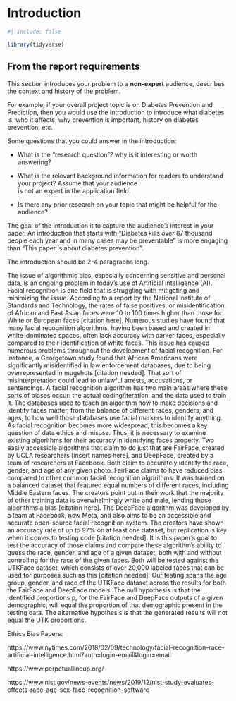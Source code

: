 # Introduction

```r
#| include: false

library(tidyverse)
```



::: callout-note
## From the report requirements

This section introduces your problem to a **non-expert** audience, describes the context and history of the problem.

For example, if your overall project topic is on Diabetes Prevention and Prediction, then you would use the Introduction to introduce what diabetes is, who it affects, why prevention is important, history on diabetes prevention, etc.

Some questions that you could answer in the introduction:

-   What is the "research question"? why is it interesting or worth answering?

-   What is the relevant background information for readers to understand your project? Assume that your audience\
    is not an expert in the application field.

-   Is there any prior research on your topic that might be helpful for the audience?

The goal of the introduction it to capture the audience's interest in your paper. An introduction that starts with "Diabetes kills over 87 thousand people each year and in many cases may be preventable" is more engaging than "This paper is about diabetes prevention".

The introduction should be 2-4 paragraphs long.
:::

The issue of algorithmic bias, especially concerning sensitive and personal data, is an ongoing problem in today’s use of Artificial Intelligence (AI). Facial recognition is one field that is struggling with mitigating and minimizing the issue. According to a report by the National Institute of Standards and Technology, the rates of false positives, or misidentification, of African and East Asian faces were 10 to 100 times higher than those for White or European faces [citation here]. Numerous studies have found that many facial recognition algorithms, having been based and created in white-dominated spaces, often lack accuracy with darker faces, especially compared to their identification of white faces. This issue has caused numerous problems throughout the development of facial recognition. For instance, a Georgetown study found that African Americans were significantly misidentified in law enforcement databases, due to being overrepresented in mugshots [citation needed]. That sort of misinterpretation could lead to unlawful arrests, accusations, or sentencings. A facial recognition algorithm has two main areas where these sorts of biases occur: the actual coding/iteration, and the data used to train it. The databases used to teach an algorithm how to make decisions and identify faces matter, from the balance of different races, genders, and ages, to how well those databases use facial markers to identify anything. As facial recognition becomes more widespread, this becomes a key question of data ethics and misuse. 
Thus, it is necessary to examine existing algorithms for their accuracy in identifying faces properly. Two easily accessible algorithms that claim to do just that are FairFace, created by UCLA researchers [insert names here], and DeepFace, created by a team of researchers at Facebook. Both claim to accurately identify the race, gender, and age of any given photo. FairFace claims to have reduced bias compared to other common facial recognition algorithms. It was trained on a balanced dataset that featured equal numbers of different races, including Middle Eastern faces. The creators point out in their work that the majority of other training data is overwhelmingly white and male, lending those algorithms a bias [citation here]. The DeepFace algorithm was developed by a team at Facebook, now Meta, and also aims to be an accessible and accurate open-source facial recognition system. The creators have shown an accuracy rate of up to 97% on at least one dataset, but replication is key when it comes to testing code [citation needed]. It is this paper’s goal to test the accuracy of those claims and compare these algorithm’s ability to guess the race, gender, and age of a given dataset, both with and without controlling for the race of the given faces. Both will be tested against the UTKFace dataset, which consists of over 20,000 labeled faces that can be used for purposes such as this [citation needed].
Our testing spans the age group, gender, and race of the UTKFace dataset across the results for both the FairFace and DeepFace models. The null hypothesis is that the identified proportions p, for the FairFace and DeepFace outputs of a given demographic, will equal the proportion of that demographic present in the testing data. The alternative hypothesis is that the generated results will not equal the UTK proportions.

Ethics Bias Papers:

https://www.nytimes.com/2018/02/09/technology/facial-recognition-race-artificial-intelligence.html?auth=login-email&login=email

https://www.perpetuallineup.org/

https://www.nist.gov/news-events/news/2019/12/nist-study-evaluates-effects-race-age-sex-face-recognition-software

